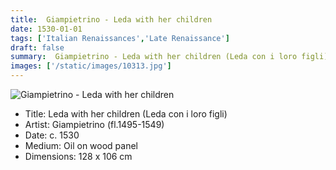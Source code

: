 ```yaml
---
title:  Giampietrino - Leda with her children
date: 1530-01-01
tags: ['Italian Renaissances','Late Renaissance']
draft: false
summary:  Giampietrino - Leda with her children (Leda con i loro figli)
images: ['/static/images/10313.jpg']
---
```


![ Giampietrino - Leda with her children](/static/images/10313.jpg)

* Title: Leda with her children (Leda con i loro figli)
* Artist:  Giampietrino (fl.1495-1549)
* Date: c. 1530
* Medium: Oil on wood panel
* Dimensions: 128 x 106 cm


